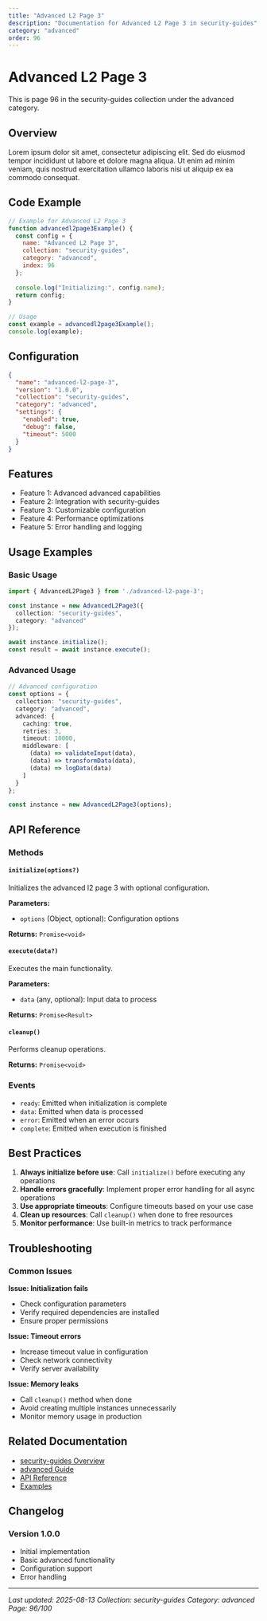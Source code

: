 ```yaml
---
title: "Advanced L2 Page 3"
description: "Documentation for Advanced L2 Page 3 in security-guides"
category: "advanced"
order: 96
---
```


# Advanced L2 Page 3

This is page 96 in the security-guides collection under the advanced category.

## Overview

Lorem ipsum dolor sit amet, consectetur adipiscing elit. Sed do eiusmod tempor incididunt ut labore et dolore magna aliqua. Ut enim ad minim veniam, quis nostrud exercitation ullamco laboris nisi ut aliquip ex ea commodo consequat.

## Code Example

```javascript
// Example for Advanced L2 Page 3
function advancedl2page3Example() {
  const config = {
    name: "Advanced L2 Page 3",
    collection: "security-guides",
    category: "advanced",
    index: 96
  };
  
  console.log("Initializing:", config.name);
  return config;
}

// Usage
const example = advancedl2page3Example();
console.log(example);
```

## Configuration

```json
{
  "name": "advanced-l2-page-3",
  "version": "1.0.0",
  "collection": "security-guides",
  "category": "advanced",
  "settings": {
    "enabled": true,
    "debug": false,
    "timeout": 5000
  }
}
```

## Features

  - Feature 1: Advanced advanced capabilities
  - Feature 2: Integration with security-guides
  - Feature 3: Customizable configuration
  - Feature 4: Performance optimizations
  - Feature 5: Error handling and logging

## Usage Examples

### Basic Usage

```typescript
import { AdvancedL2Page3 } from './advanced-l2-page-3';

const instance = new AdvancedL2Page3({
  collection: "security-guides",
  category: "advanced"
});

await instance.initialize();
const result = await instance.execute();
```

### Advanced Usage

```typescript
// Advanced configuration
const options = {
  collection: "security-guides",
  category: "advanced",
  advanced: {
    caching: true,
    retries: 3,
    timeout: 10000,
    middleware: [
      (data) => validateInput(data),
      (data) => transformData(data),
      (data) => logData(data)
    ]
  }
};

const instance = new AdvancedL2Page3(options);
```

## API Reference

### Methods

#### `initialize(options?)`

Initializes the advanced l2 page 3 with optional configuration.

**Parameters:**
- `options` (Object, optional): Configuration options

**Returns:** `Promise<void>`

#### `execute(data?)`

Executes the main functionality.

**Parameters:**
- `data` (any, optional): Input data to process

**Returns:** `Promise<Result>`

#### `cleanup()`

Performs cleanup operations.

**Returns:** `Promise<void>`

### Events

- `ready`: Emitted when initialization is complete
- `data`: Emitted when data is processed
- `error`: Emitted when an error occurs
- `complete`: Emitted when execution is finished

## Best Practices

1. **Always initialize before use**: Call `initialize()` before executing any operations
2. **Handle errors gracefully**: Implement proper error handling for all async operations
3. **Use appropriate timeouts**: Configure timeouts based on your use case
4. **Clean up resources**: Call `cleanup()` when done to free resources
5. **Monitor performance**: Use built-in metrics to track performance

## Troubleshooting

### Common Issues

**Issue: Initialization fails**
- Check configuration parameters
- Verify required dependencies are installed
- Ensure proper permissions

**Issue: Timeout errors**
- Increase timeout value in configuration
- Check network connectivity
- Verify server availability

**Issue: Memory leaks**
- Call `cleanup()` method when done
- Avoid creating multiple instances unnecessarily
- Monitor memory usage in production

## Related Documentation

- [security-guides Overview](../index)
- [advanced Guide](../advanced/index)
- [API Reference](../api/index)
- [Examples](../examples/index)

## Changelog

### Version 1.0.0
- Initial implementation
- Basic advanced functionality
- Configuration support
- Error handling

---

*Last updated: 2025-08-13*
*Collection: security-guides*
*Category: advanced*
*Page: 96/100*
